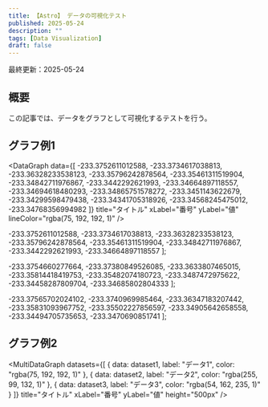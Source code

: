 ---
title: 【Astro】 データの可視化テスト
published: 2025-05-24
description: ""
tags: [Data Visualization]
draft: false
---
最終更新：2025-05-24



## 概要

この記事では、データをグラフとして可視化するテストを行う。

## グラフ例1


<DataGraph
  data={[
    -233.3752611012588, -233.3734617038813, -233.36328233538123, -233.35796242878564,
    -233.35461311519904, -233.34842711976867, -233.3442292621993, -233.34664897118557,
    -233.34694618480293, -233.34865751578272, -233.3451143622679, -233.34299598479438,
    -233.34341705318926, -233.34568245475012, -233.34768356994982
  ]}
  title="タイトル"
  xLabel="番号"
  yLabel="値"
  lineColor="rgba(75, 192, 192, 1)"
/>



  -233.3752611012588, -233.3734617038813, -233.36328233538123, -233.35796242878564,
  -233.35461311519904, -233.34842711976867, -233.3442292621993, -233.34664897118557
];

  -233.3754660277664, -233.37380849526085, -233.3633807465015, -233.35814418419753,
  -233.35482074180723, -233.3487472975622, -233.34458287809704, -233.34685802804333
];

  -233.37565702024102, -233.3740969985464, -233.36347183207442, -233.35831093967752,
  -233.35502227856597, -233.34905642658558, -233.34494705735653, -233.3470690851741
];

## グラフ例2


<MultiDataGraph
  datasets={[
    { data: dataset1, label: "データ1", color: "rgba(75, 192, 192, 1)" },
    { data: dataset2, label: "データ2", color: "rgba(255, 99, 132, 1)" },
    { data: dataset3, label: "データ3", color: "rgba(54, 162, 235, 1)" }
  ]}
  title="タイトル"
  xLabel="番号"
  yLabel="値"
  height="500px"
/>



